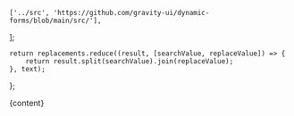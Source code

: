 

<Meta title="Docs/Input props map" />

    ['../src', 'https://github.com/gravity-ui/dynamic-forms/blob/main/src/'],
];

    return replacements.reduce((result, [searchValue, replaceValue]) => {
        return result.split(searchValue).join(replaceValue);
    }, text);
};


<Markdown>{content}</Markdown>
